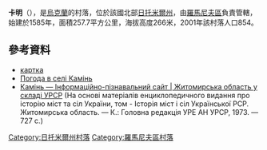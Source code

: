 {{coord|50|6|20|N|27|50|33|E|scale:30000|display=title}}

'''卡明'''（{{lang-uk|Камінь}}），是[[烏克蘭|烏克蘭]]的村落，位於該國北部[[日托米爾州|日托米爾州]]，由[[羅馬尼夫區|羅馬尼夫區]]負責管轄，始建於1585年，面積257.7平方公里，海拔高度266米，2001年該村落人口854。

==參考資料== 
*[http://gska2.rada.gov.ua/pls/z7502/A005?rdat1=03.01.2009&rf7571=42194 картка]{{dead link|date=2017年11月 |bot=InternetArchiveBot |fix-attempted=yes }}
* [http://weather.in.ua/ua/zhitomirskaja/10039 Погода в селі Камінь]{{Wayback|url=http://weather.in.ua/ua/zhitomirskaja/10039 |date=20160305085635 }}
* [http://imsu-zhytomyr.com/mista-i-sela-zhytomyrskoi-oblasti/dzerzhnnskij-rajon/kamn-.html Камінь —  Інформаційно-пізнавальний сайт | Житомирська область у складі УРСР]{{Wayback|url=http://imsu-zhytomyr.com/mista-i-sela-zhytomyrskoi-oblasti/dzerzhnnskij-rajon/kamn-.html |date=20160116074823 }} (На основі матеріалів енциклопедичного видання про історію міст та сіл України, том - Історія міст і сіл Української РСР. Житомирська область. — К.: Головна редакція УРЕ АН УРСР, 1973. — 727 с.)

{{DEFAULTSORT:Камінь}}
[[Category:日托米爾州村落|Category:日托米爾州村落]]
[[Category:羅馬尼夫區村落|Category:羅馬尼夫區村落]]


{{Zhytomyr-geo-stub}}